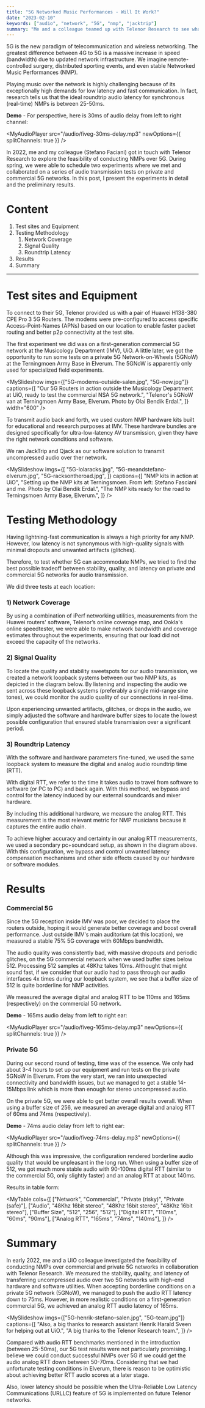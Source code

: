 ```yaml
---
title: "5G Networked Music Performances - Will It Work?"
date: "2023-02-10"
keywords: ["audio", "network", "5G", "nmp", "jacktrip"]
summary: "Me and a colleague teamed up with Telenor Research to see what it takes to play music together over next generation 5G networks. Here are the preliminary results."
---
```


5G is the new paradigm of telecommunication and wireless networking. The greatest difference between 4G to 5G is a massive increase in speed (bandwidth) due to updated network infrastructure. We imagine remote-controlled surgery, distributed sporting events, and even stable Networked Music Performances (NMP).

Playing music over the network is highly challenging because of its exceptionally high demands for low latency and fast communication. In fact, research tells us that the ideal roundtrip audio latency for synchronous (real-time) NMPs is between 25-50ms.

**Demo** - For perspective, here is 30ms of audio delay from left to right channel:

<MyAudioPlayer
  src="/audio/fiveg-30ms-delay.mp3"
  newOptions={{ splitChannels: true }}
/>

In 2022, me and my colleague (<MyLink href="https://stefanofasciani.com/">Stefano Faciani</MyLink>) got in touch with Telenor Research to explore the feasibility of conducting NMPs over 5G. During spring, we were able to schedule two experiments where we met and collaborated on a series of audio transmission tests on private and commercial 5G networks. In this post, I present the experiments in detail and the preliminary results.

# Content

1. <MyLink href="#test-sites-and-equipment">Test sites and Equipment</MyLink>
2. <MyLink href="#testing-methodology">Testing Methodology</MyLink>
   1. <MyLink href="#network-coverage">Network Coverage</MyLink>
   2. <MyLink href="#signal-quality">Signal Quality</MyLink>
   3. <MyLink href="#roundtrip-latency">Roundtrip Latency</MyLink>
3. <MyLink href="#results">Results</MyLink>
4. <MyLink href="#summary">Summary</MyLink>

<hr />

<h1 id="test-sites-and-equipment">Test sites and Equipment</h1>

To connect to their 5G, Telenor provided us with a pair of Huawei H138-380 CPE Pro 3 5G Routers. The modems were pre-configured to access specific Access-Point-Names (APNs) based on our location to enable faster packet routing and better p2p connectivity at the test site.

The first experiment we did was on a first-generation commercial 5G network at the Musicology Department (IMV), UiO. A little later, we got the opportunity to run some tests on a private 5G Network-on-Wheels (5GNoW) at the Terningmoen Army Base in Elverum. The 5GNoW is apparently only used for specialized field experiments.

<MySlideshow
  imgs={["5G-modems-outside-salen.jpg", "5G-now.jpg"]}
  captions={[
    "Our 5G Routers in action outside the Musicology Department at UiO, ready to test the commercial NSA 5G network.",
    "Telenor's 5GNoW van at Terningmoen Army Base, Elverum. Photo by Olai Bendik Erdal.",
  ]}
  width="600"
/>

To transmit audio back and forth, we used custom <MyLink href="https://github.com/MCT-master/NMP-Portable-Kits/wiki">NMP hardware kits</MyLink> built for educational and research purposes at IMV. These hardware bundles are designed specifically for ultra-low-latency AV transmission, given they have the right network conditions and software.

We ran <MyLink href="https://www.jacktrip.org">JackTrip</MyLink> and Qjack as our software solution to transmit uncompressed audio over ther network.

<MySlideshow
  imgs={[
    "5G-lolaracks.jpg",
    "5G-meandstefano-elverum.jpg",
    "5G-racksontheroad.jpg",
  ]}
  captions={[
    "NMP kits in action at UiO",
    "Setting up the NMP kits at Terningsmoen. From left: Stefano Fasciani and me. Photo by Olai Bendik Erdal.",
    "The NMP kits ready for the road to Terningsmoen Army Base, Elverum.",
  ]}
/>

<h1 id="testing-methodology">Testing Methodology</h1>

Having lightning-fast communication is always a high priority for any NMP. However, low latency is not synonymous with high-quality signals with minimal dropouts and unwanted artifacts (glitches).

Therefore, to test whether 5G can accommodate NMPs, we tried to find the best possible tradeoff between stability, quality, and latency on private and commercial 5G networks for audio transmission.

We did three tests at each location:

<h3 id="network-coverage">1) Network Coverage</h3>

By using a combination of <MyLink href="https://iperf.fr/">iPerf</MyLink> networking utilities, measurements from the Huawei routers' software, <MyLink href="https://www.telenor.no/dekning/#dekningskart">Telenor’s online coverage map</MyLink>, and <MyLink href="https://www.speedtest.net/">Ookla's online speedtester</MyLink>, we were able to make network bandwidth and coverage estimates throughout the experiments, ensuring that our load did not exceed the capacity of the networks.

<h3 id="signal-quality">2) Signal Quality</h3>

To locate the quality and stability sweetspots for our audio transmission, we created a network loopback systems between our two NMP kits, as depicted in the diagram below. By listening and inspecting the audio we sent across these loopback systems (preferably a single mid-range sine tones), we could monitor the audio quality of our connections in real-time.

<MyImage
  src="/img/5G-latency-method.jpg"
  alt="latency measurement diagram"
  caption="Setting up a networked loopback system enables us to measure audio quality, stability, and roundtrip latency from one single location."
/>

Upon experiencing unwanted artifacts, glitches, or drops in the audio, we simply adjusted the software and hardware buffer sizes to locate the lowest possible configuration that ensured stable transmission over a significant period.

<h3 id="roundtrip-latency">3) Roundtrip Latency</h3>

With the software and hardware parameters fine-tuned, we used the same loopback system to measure the digital and analog audio roundtrip time (RTT).

With digital RTT, we refer to the time it takes audio to travel from software to software (or PC to PC) and back again. With this method, we bypass and control for the latency induced by our external soundcards and mixer hardware.

By including this additional hardware, we measure the analog RTT. This measurement is the most relevant metric for NMP musicians because it captures the entire audio chain.

<MyImage
  src="/img/5G-latency-method-third-laptop.png"
  alt="latency measurement third laptop diagram"
  caption="Using a third device to measure RTT between two clients can help achieve higher accuracy and precision measurements. The term 'Lola rack' in the diagram refers to the NMP kits."
/>

To achieve higher accuracy and certainty in our analog RTT measurements, we used a secondary pc+soundcard setup, as shown in the diagram above. With this configuration, we bypass and control unwanted latency compensation mechanisms and other side effects caused by our hardware or software modules.

<h1 id="results">Results</h1>

<h3 id="commercial-5G">Commercial 5G</h3>

Since the 5G reception inside IMV was poor, we decided to place the routers outside, hoping it would generate better coverage and boost overall performance. Just outside IMV's main auditorium (at <MyLink href="https://www.google.com/maps/place/59%C2%B056'13.4%22N+10%C2%B043'13.9%22E/@59.9370556,10.7205278,226m/data=!3m2!1e3!4b1!4m4!3m3!8m2!3d59.9370556!4d10.7205278">this location</MyLink>), we measured a stable 75% 5G coverage with 60Mbps bandwidth.

The audio quality was consistently bad, with massive dropouts and periodic glitches, on the 5G commercial network when we used buffer sizes below 512. Processing 512 samples at 48Khz takes 10ms. Althought that might sound fast, if we consider that our audio had to pass through our audio interfaces 4x times during our loopback system, we see that a buffer size of 512 is quite borderline for NMP activities.

We measured the average digital and analog RTT to be 110ms and 165ms (respectively) on the commercial 5G network.

**Demo** - 165ms audio delay from left to right ear:

<MyAudioPlayer
  src="/audio/fiveg-165ms-delay.mp3"
  newOptions={{ splitChannels: true }}
/>

<h3 id="private-5G">Private 5G</h3>

During our second round of testing, time was of the essence. We only had about 3-4 hours to set up our equipment and run tests on the private 5GNoW in Elverum. From the very start, we ran into unexpected connectivity and bandwidth issues, but we managed to get a stable 14-15Mbps link which is more than enough for stereo uncompressed audio.

On the private 5G, we were able to get better overall results overall. When using a buffer size of 256, we measured an average digital and analog RTT of 60ms and 74ms (respectively).

**Demo** - 74ms audio delay from left to right ear:

<MyAudioPlayer
  src="/audio/fiveg-74ms-delay.mp3"
  newOptions={{ splitChannels: true }}
/>

Although this was impressive, the configuration rendered borderline audio quality that would be unpleasant in the long run. When using a buffer size of 512, we got much more stable audio with 90-100ms digital RTT (similar to the commercial 5G, only slightly faster) and an analog RTT at about 140ms.

Results in table form:

<MyTable
  cols={[
    ["Network", "Commercial", "Private (risky)", "Private (safe)"],
    ["Audio", "48Khz 16bit stereo", "48Khz 16bit stereo", "48Khz 16bit stereo"],
    ["Buffer Size", "512", "256", "512"],
    ["Digital RTT", "110ms", "60ms", "90ms"],
    ["Analog RTT", "165ms", "74ms", "140ms"],
  ]}
/>

<h1 id="summary">Summary</h1>

In early 2022, me and a UiO colleague investigated the feasibility of conducting NMPs over commercial and private 5G networks in collaboration with Telenor Research. We measured the stability, quality, and latency of transferring uncompressed audio over two 5G networks with high-end hardware and software utilities. When accepting borderline conditions on a private 5G network (5GNoW), we managed to push the audio RTT latency down to 75ms. However, in more realistic conditions on a first-generation commercial 5G, we achieved an analog RTT audio latency of 165ms.

<MySlideshow
  imgs={["5G-henrik-stefano-salen.jpg", "5G-team.jpg"]}
  captions={[
    "Also, a big thanks to research assistant Henrik Harald Sveen for helping out at UiO.",
    "A big thanks to the Telenor Research team.",
  ]}
/>

Compared with audio RTT benchmarks mentioned in the introduction (between 25-50ms), our 5G test results were not particularly promising. I believe we could conduct successful NMPs over 5G if we could get the audio analog RTT down between 50-70ms. Considering that we had unfortunate testing conditions in Elverum, there is reason to be optimistic about achieving better RTT audio scores at a later stage.

Also, lower latency should be possible when the Ultra-Reliable Low Latency Communications (URLLC) feature of 5G is implemented on future Telenor networks.
